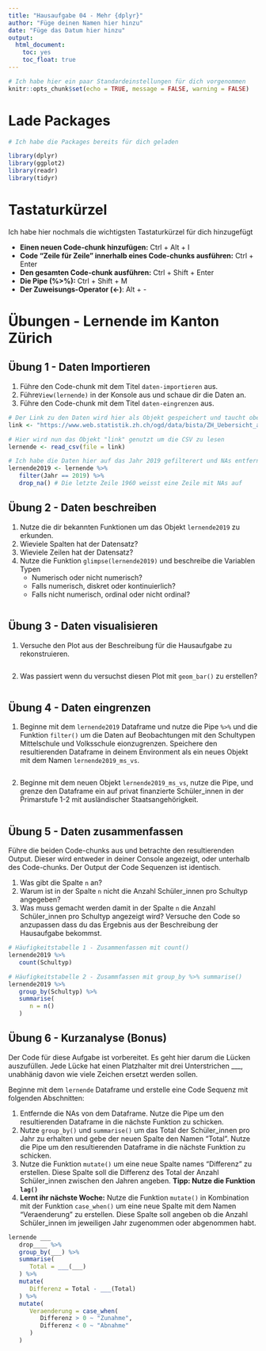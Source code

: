 ```yaml
---
title: "Hausaufgabe 04 - Mehr {dplyr}"
author: "Füge deinen Namen hier hinzu"
date: "Füge das Datum hier hinzu"
output: 
  html_document: 
    toc: yes
    toc_float: true
---
```


```r
# Ich habe hier ein paar Standardeinstellungen für dich vorgenommen
knitr::opts_chunk$set(echo = TRUE, message = FALSE, warning = FALSE)
```

# Lade Packages

```r

# Ich habe die Packages bereits für dich geladen

library(dplyr)
library(ggplot2)
library(readr)
library(tidyr)

```

# Tastaturkürzel

Ich habe hier nochmals die wichtigsten Tastaturkürzel für dich hinzugefügt

- **Einen neuen Code-chunk hinzufügen:** Ctrl + Alt + I
- **Code "Zeile für Zeile" innerhalb eines Code-chunks ausführen:** Ctrl + Enter
- **Den gesamten Code-chunk ausführen:** Ctrl + Shift + Enter
- **Die Pipe (%>%):** Ctrl + Shift + M
- **Der Zuweisungs-Operator (<-)**: Alt + -

# Übungen - Lernende im Kanton Zürich

## Übung 1 - Daten Importieren

1. Führe den Code-chunk mit dem Titel `daten-importieren` aus. 
2. Führe`View(lernende)` in der Konsole aus und schaue dir die Daten an.
4. Führe den Code-chunk mit dem Titel `daten-eingrenzen` aus.

```r
# Der Link zu den Daten wird hier als Objekt gespeichert und taucht oben rechts in "Environment" auf
link <- "https://www.web.statistik.zh.ch/ogd/data/bista/ZH_Uebersicht_alle_Lernende.csv"

# Hier wird nun das Objekt "link" genutzt um die CSV zu lesen
lernende <- read_csv(file = link)
```

```r

# Ich habe die Daten hier auf das Jahr 2019 gefilterert und NAs entfernt
lernende2019 <- lernende %>% 
   filter(Jahr == 2019) %>% 
   drop_na() # Die letzte Zeile 1960 weisst eine Zeile mit NAs auf

```

## Übung 2 - Daten beschreiben

1. Nutze die dir bekannten Funktionen um das Objekt `lernende2019` zu erkunden.
2. Wieviele Spalten hat der Datensatz?
3. Wieviele Zeilen hat der Datensatz? 
4. Nutze die Funktion `glimpse(lernende2019)` und beschreibe die Variablen Typen
      - Numerisch oder nicht numerisch?
      - Falls numerisch, diskret oder kontinuierlich?    
      - Falls nicht numerisch, ordinal oder nicht ordinal? 

```r



```

## Übung 3 - Daten visualisieren

1. Versuche den Plot aus der Beschreibung für die Hausaufgabe zu rekonstruieren. 

```r


```

2. Was passiert wenn du versuchst diesen Plot mit `geom_bar()` zu erstellen?

```r



```

## Übung 4 - Daten eingrenzen

1. Beginne mit dem `lernende2019` Dataframe und nutze die Pipe `%>%` und die Funktion `filter()` um die Daten auf Beobachtungen mit den Schultypen Mittelschule und Volksschule eionzugrenzen. Speichere den resultierenden Dataframe in deinem Environment als ein neues Objekt mit dem Namen `lernende2019_ms_vs`. 

```r


```

2. Beginne mit dem neuen Objekt `lernende2019_ms_vs`, nutze die Pipe, und grenze den Dataframe ein auf privat finanzierte Schüler_innen in der Primarstufe 1-2 mit ausländischer Staatsangehörigkeit.

```r


```

## Übung 5 - Daten zusammenfassen

Führe die beiden Code-chunks aus und betrachte den resultierenden Output. Dieser wird entweder in deiner Console angezeigt, oder unterhalb des Code-chunks. Der Output der Code Sequenzen ist identisch.

1. Was gibt die Spalte `n` an? 
2. Warum ist in der Spalte `n` nicht die Anzahl Schüler_innen pro Schultyp angegeben?
3. Was muss gemacht werden damit in der Spalte `n` die Anzahl Schüler_innen pro Schultyp angezeigt wird? Versuche den Code so anzupassen dass du das Ergebnis aus der Beschreibung der Hausaufgabe bekommst. 

```r
# Häufigkeitstabelle 1 - Zusammenfassen mit count()
lernende2019 %>% 
   count(Schultyp)
```

```r
# Häufigkeitstabelle 2 - Zusammfassen mit group_by %>% summarise()
lernende2019 %>% 
   group_by(Schultyp) %>% 
   summarise(
      n = n()
   )
```

## Übung 6 - Kurzanalyse (**Bonus**)

Der Code für diese Aufgabe ist vorbereitet. Es geht hier darum die Lücken auszufüllen. Jede Lücke hat einen Platzhalter mit drei Unterstrichen ___, unabhänig davon wie viele Zeichen ersetzt werden sollen. 

Beginne mit dem `lernende` Dataframe und erstelle eine Code Sequenz mit folgenden Abschnitten:

1. Entfernde die NAs von dem Dataframe. Nutze die Pipe um den resultierenden Dataframe in die nächste Funktion zu schicken.
2. Nutze `group_by()` und `summarise()` um das Total der Schüler_innen pro Jahr zu erhalten und gebe der neuen Spalte den Namen "Total". Nutze die Pipe um den resultierenden Dataframe in die nächste Funktion zu schicken.
3. Nutze die Funktion `mutate()` um eine neue Spalte names "Differenz" zu erstellen. Diese Spalte soll die Differenz des Total der Anzahl Schüler_innen zwischen den Jahren angeben. **Tipp: Nutze die Funktion `lag()`**
4. **Lernt ihr nächste Woche:** Nutze die Funktion `mutate()` in Kombination mit der Funktion `case_when()` um eine neue Spalte mit dem Namen "Veraenderung" zu erstellen. Diese Spalte soll angeben ob die Anzahl Schüler_innen im jeweiligen Jahr zugenommen oder abgenommen habt. 

```r

lernende ___  
   drop____ %>% 
   group_by(___) %>% 
   summarise(
      Total = ___(___)
   ) %>% 
   mutate(
      Differenz = Total - ___(Total)
   ) %>% 
   mutate(
      Veraenderung = case_when(
         Differenz > 0 ~ "Zunahme",
         Differenz < 0 ~ "Abnahme"
      )
   )


```



